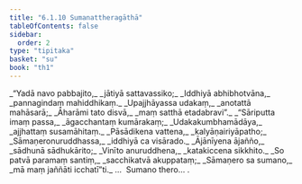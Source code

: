 ```yaml
---
title: "6.1.10 Sumanattheragāthā"
tableOfContents: false
sidebar:
  order: 2
type: "tipitaka"
basket: "su"
book: "th1"
---
```



<DynamicBreadcrumb />

<Division number="429" book="th1">

<Paragraph number="706" type="verses" book="th1">
_“Yadā navo pabbajito,_  
_jātiyā sattavassiko;_  
_Iddhiyā abhibhotvāna,_  
_pannagindaṃ mahiddhikaṃ._  

</Paragraph>

</Division>
<Division number="430" book="th1">

<Paragraph number="707" type="verses" book="th1">
_Upajjhāyassa udakaṃ,_  
_anotattā mahāsarā;_  
_Āharāmi tato disvā,_  
_maṃ satthā etadabravi”._  

</Paragraph>

</Division>
<Division number="431" book="th1">

<Paragraph number="708" type="verses" book="th1">
_“Sāriputta imaṃ passa,_  
_āgacchantaṃ kumārakaṃ;_  
_Udakakumbhamādāya,_  
_ajjhattaṃ susamāhitaṃ._  

</Paragraph>

</Division>
<Division number="432" book="th1">

<Paragraph number="709" type="verses" book="th1">
_Pāsādikena vattena,_  
_kalyāṇairiyāpatho;_  
_Sāmaṇeronuruddhassa,_  
_iddhiyā ca visārado._  

</Paragraph>

</Division>
<Division number="433" book="th1">

<Paragraph number="710" type="verses" book="th1">
_Ājānīyena ājañño,_  
_sādhunā sādhukārito;_  
_Vinīto anuruddhena,_  
_katakiccena sikkhito._  

</Paragraph>

</Division>
<Division number="434" book="th1">

<Paragraph number="711" type="verses" book="th1">
_So patvā paramaṃ santiṃ,_  
_sacchikatvā akuppataṃ;_  
_Sāmaṇero sa sumano,_  
_mā maṃ jaññāti icchatī”ti._  


</Paragraph>
</Division>

<Paragraph number="712" type="center" book="th1">
…  Sumano thero… .
</Paragraph>